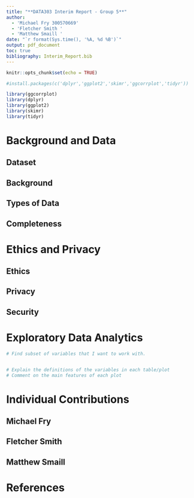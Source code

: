 ```yaml
---
title: "**DATA303 Interim Report - Group 5**"
author:
  - 'Michael Fry 300570669'
  - 'Fletcher Smith '
  - 'Matthew Smaill '
date: "`r format(Sys.time(), '%A, %d %B')`"
output: pdf_document
toc: true
bibliography: Interim_Report.bib
---
```


\newpage

```r
knitr::opts_chunk$set(echo = TRUE)

#install.packages(c('dplyr','ggplot2','skimr','ggcorrplot','tidyr'))

library(ggcorrplot)
library(dplyr)
library(ggplot2)
library(skimr)
library(tidyr)

```


# Background and Data

## Dataset 

## Background 

## Types of Data 

## Completeness 


\newpage

# Ethics and Privacy 

## Ethics 

## Privacy 

## Security 


\newpage

# Exploratory Data Analytics

```r
# Find subset of variables that I want to work with. 


# Explain the definitions of the variables in each table/plot
# Comment on the main features of each plot
```





\newpage

# Individual Contributions

## Michael Fry 

## Fletcher Smith 

## Matthew Smaill

\newpage

# References 

